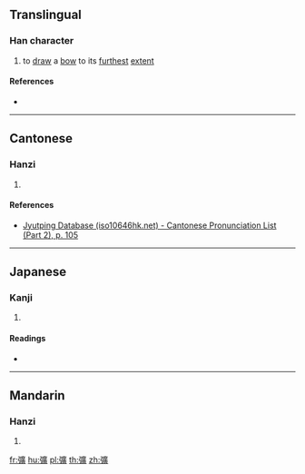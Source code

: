 {{character info/new}}
==Translingual==

===Han character===
{{Han char|rn=57|rad=弓|as=15|sn=18|four=|canj=NITC|ids=⿰弓廣}}

# to [[draw]] a [[bow]] to its [[furthest]] [[extent]]

====References====
* {{Han ref|kx=0361.150|dkj=09881|dj=0679.120|hdz=21005.030|uh=5F4D|ud=24397}}

----

==Cantonese==

===Hanzi===
{{yue-hanzi|jyut=[[kwok3]], [[kok3]], [[gwok3]], [[gok3]]|y=kwok3, kok3, gwok3, gok3}}

# {{defn|lang=yue|sort=弓15}}

====References====
* [http://www.iso10646hk.net/jp/document/download.jsp Jyutping Database (iso10646hk.net) - Cantonese Pronunciation List (Part 2), p. 105]

----

==Japanese==

===Kanji===
{{ja-kanji|grade=|rs=弓15}}

# {{defn|lang=ja|sort=弓15}}

====Readings====
* {{ja-readings|on=[[かく]] (kaku)|kun=[[はる]] (haru), [[はしる]] (hashiru)}}

----

==Mandarin==

===Hanzi===
{{cmn-hanzi|pin=[[guō]] ([[guo1]])|wg=kuo<sup>1</sup>}}

# {{defn|lang=cmn|sort=弓15}}

[[fr:彍]]
[[hu:彍]]
[[pl:彍]]
[[th:彍]]
[[zh:彍]]